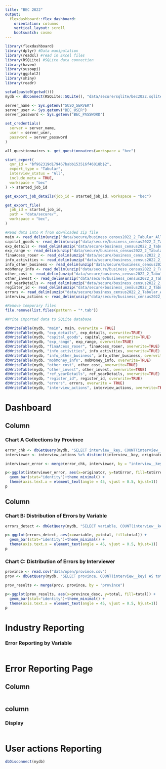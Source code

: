 ```yaml
---
title: "BEC 2022"
output: 
  flexdashboard::flex_dashboard:
    orientation: columns
    vertical_layout: scroll
    bootswatch: cosmo
---
```


```r
library(flexdashboard)
library(dplyr) #Data manipulation
library(readxl) #read in Excel files
library(RSQLite) #SQLite data connection
library(haven)
library(susoapi)
library(ggplot2)
library(shiny)
library(readr)
```


```r
setwd(paste0(getwd()))
mydb <- dbConnect(RSQLite::SQLite(), "data/secure/sqlite/bec2022.sqlite")

server_name <- Sys.getenv("SUSO_SERVER")
server_user <- Sys.getenv("BEC_USER")
server_password <- Sys.getenv("BEC_PASSWORD")

set_credentials(
  server = server_name,
  user = server_user,
  password = server_password
)

all_questionnaires <- get_questionnaires(workspace = "bec")

start_export(
  qnr_id = "bf962319d179467babb153516f46018b$2",
  export_type = "Tabular",
  interview_status = "All",
  include_meta = TRUE,
  workspace = "bec"
) -> started_job_id

get_export_job_details(job_id = started_job_id, workspace = "bec")

get_export_file(
  job_id = started_job_id,
  path = "data/secure/",
  workspace = "bec",
)

```


```r
#Read data into R from downloaded zip file
main <- read_delim(unzip("data/secure/business_census2022_2_Tabular_All.zip", "business_census2022.tab"))
capital_goods <- read_delim(unzip("data/secure/business_census2022_2_Tabular_All.zip", "capital_goods.tab"))
exp_details <- read_delim(unzip("data/secure/business_census2022_2_Tabular_All.zip", "exp_details.tab"))
exp_range <- read_delim(unzip("data/secure/business_census2022_2_Tabular_All.zip", "exp_range.tab"))
finaAcess_roser <- read_delim(unzip("data/secure/business_census2022_2_Tabular_All.zip", "finaAcess_roser.tab"))
info_activities <- read_delim(unzip("data/secure/business_census2022_2_Tabular_All.zip", "info_activities.tab"))
info_other_business <- read_delim(unzip("data/secure/business_census2022_2_Tabular_All.zip", "info_other_business.tab"))
mobMoney_info <- read_delim(unzip("data/secure/business_census2022_2_Tabular_All.zip", "mobMoney_info.tab"))
other_cost <- read_delim(unzip("data/secure/business_census2022_2_Tabular_All.zip", "other_cost.tab"))
other_invest <- read_delim(unzip("data/secure/business_census2022_2_Tabular_All.zip", "other_invest.tab"))
ref_yearDetails <- read_delim(unzip("data/secure/business_census2022_2_Tabular_All.zip", "ref_yearDetails.tab"))
register_id <- read_delim(unzip("data/secure/business_census2022_2_Tabular_All.zip", "register_id.tab"))
errors <- read_delim(unzip("data/secure/business_census2022_2_Tabular_All.zip", "interview__errors.tab"))
interview_actions <- read_delim(unzip("data/secure/business_census2022_2_Tabular_All.zip", "interview__actions.tab"))

```

```r
#Remove temporary files
file.remove(list.files(pattern = "*.tab"))

```


```r
#Write imported data to SQLite database

dbWriteTable(mydb, "main", main, overwrite = TRUE)
dbWriteTable(mydb, "exp_details", exp_details, overwrite=TRUE)
dbWriteTable(mydb, "capital_goods", capital_goods, overwrite=TRUE)
dbWriteTable(mydb, "exp_range", exp_range, overwrite=TRUE)
dbWriteTable(mydb, "finaAcess_roser", finaAcess_roser, overwrite=TRUE)
dbWriteTable(mydb, "info_activities", info_activities, overwrite=TRUE)
dbWriteTable(mydb, "info_other_business", info_other_business, overwrite=TRUE)
dbWriteTable(mydb, "mobMoney_info", mobMoney_info, overwrite=TRUE)
dbWriteTable(mydb, "other_cost", other_cost, overwrite=TRUE)
dbWriteTable(mydb, "other_invest", other_invest, overwrite=TRUE)
dbWriteTable(mydb, "ref_yearDetails", ref_yearDetails, overwrite=TRUE)
dbWriteTable(mydb, "register_id", register_id, overwrite=TRUE)
dbWriteTable(mydb, "errors", errors, overwrite = TRUE)
dbWriteTable(mydb, "interview_actions", interview_actions, overwrite=TRUE)

```

Dashboard
=======================================================================


Column {data-width=650}
-----------------------------------------------------------------------

### Chart A Collections by Province

```r

error_chk <- dbGetQuery(mydb, "SELECT interview__key, COUNT(interview__key) as totError FROM errors GROUP BY interview__key")
interviewer <- interview_actions %>% distinct(interview__key, originator, .keep_all = TRUE)

interviewer_error <- merge(error_chk, interviewer, by = "interview__key")

p<-ggplot(interviewer_error, aes(x=originator, y=totError, fill=totError)) +
  geom_bar(stat="identity")+theme_minimal() +
  theme(axis.text.x = element_text(angle = 45, vjust = 0.5, hjust=1))
p

```


Column {data-width=350}
-----------------------------------------------------------------------

### Chart B: Distribution of Errors by Variable

```r

errors_detect <- dbGetQuery(mydb, "SELECT variable, COUNT(interview__key) AS total FROM errors GROUP BY variable ")

p<-ggplot(errors_detect, aes(x=variable, y=total, fill=total)) +
  geom_bar(stat="identity")+theme_minimal() +
  theme(axis.text.x = element_text(angle = 45, vjust = 0.5, hjust=1))
p

```

### Chart C: Distribution of Errors by Interviewer

```r


province <- read.csv("data/open/province.csv")
prov <- dbGetQuery(mydb, "SELECT province, COUNT(interview__key) AS total FROM main WHERE province > 0 GROUP BY province")

prov_results <- merge(prov, province, by = "province")

p<-ggplot(prov_results, aes(x=province_desc, y=total, fill=total)) +
  geom_bar(stat="identity")+theme_minimal() +
  theme(axis.text.x = element_text(angle = 45, vjust = 0.5, hjust=1))
p


```

Industry Reporting
======================================================================

### Error Reporting by Variable

```r


```


Error Reporting Page
=======================================================================

Column {.sidebar}
------------------------------------------------------------------
```r


```


column
-------------------------------------------------------------------
### Display 

```r



```





User actions Reporting
=======================================================================

```r

dbDisconnect(mydb)

```